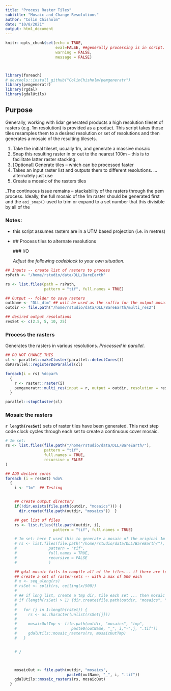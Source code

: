 ```yaml
---
title: "Process Raster Tiles"
subtitle: "Mosaic and Change Resolutions"
author: "Colin Chisholm"
date: "10/8/2021"
output: html_document
---
```


```r
knitr::opts_chunk$set(echo = TRUE,
                      eval=FALSE, ##generally processing is in script.
                      warning = FALSE,
                      message = FALSE)



library(foreach)
# devtools::install_github("ColinChisholm/pemgeneratr")
library(pemgeneratr)
library(rgdal)
library(gdalUtils)
```

## Purpose

Generally, working with lidar generated products a high resolution tileset of rasters (e.g. 1m resolution) is provided as a product.  This script takes those tiles resamples them to a desired resolution or set of resolutions and then generates a mosaic of the resulting tilesets.

1. Take the initial tileset, usually 1m, and generate a massive mosaic
2. Snap this resulting raster in or out to the nearest 100m -- this is to facilitate latter raster stacking. 
3. [Optional] Generate tiles -- which can be processed faster 
1. Takes an input raster list and outputs them to different resolutions. ... alternately just use 
2. Create a mosaic of the rasters tiles

_The continuous issue remains -- stackability of the rasters through the pem process.  Ideally, the full mosaic of the 1m raster should be generated first and the `aoi_snap()` used to trim or expand to a set number that this divisible by all of the


### Notes:

- this script assumes rasters are in a UTM based projection (i.e. in metres)
-

  ## Process tiles to alternate resolutions

  ### I/O

  _Adjust the following codeblock to your own situation._

```r
## Inputs -- create list of rasters to process
rsPath <- "/home/rstudio/data/DLL/BareEarth"

rs <- list.files(path = rsPath,
                 pattern = "tif", full.names = TRUE)

## Output -- folder to save rasters
outName <- "DLL_dtm" ## will be used as the suffix for the output mosaic
outdir <- file.path("/home/rstudio/data/DLL/BareEarth/multi_res2")

## desired output resolutions
resSet <- c(2.5, 5, 10, 25)
```

### Process the rasters

Generates the rasters in various resolutions.  _Processed in parallel_.

```r
## DO NOT CHANGE THIS
cl <- parallel::makeCluster(parallel::detectCores())
doParallel::registerDoParallel(cl)

foreach(i = rs) %dopar%
  {
    r <- raster::raster(i)
    pemgeneratr::multi_res(input = r, output = outdir, resolution = resSet)
  }

parallel::stopCluster(cl)
```



### Mosaic the rasters

**`r length(resSet)`** sets of raster tiles have been generated.  This next step code clock cycles through each set to create a continuous cover mosaic.

```r
# 1m set:
rs <- list.files(file.path("/home/rstudio/data/DLL/BareEarth/"),
                 pattern = "tif",
                 full.names = TRUE,
                 recursive = FALSE
)

## ADD declare cores
foreach (i = resSet) %do%
  {
    i <- "1m"  ## Testing


    ## create output directory
    if(!dir.exists(file.path(outdir, "mosaics"))) {
      dir.create(file.path(outdir, "mosaics"))  }

    ## get list of files
    rs <- list.files(file.path(outdir, i),
                     pattern = "tif", full.names = TRUE)

    # 1m set: here I used this to generate a mosaic of the original 1m dataset
    # rs <- list.files(file.path("/home/rstudio/data/DLL/BareEarth/"),
    #              pattern = "tif",
    #              full.names = TRUE,
    #              recursive = FALSE
    #              )

    ## gdal mosaic fails to compile all of the tiles... if there are too many
    ## create a set of raster-sets -- with a max of 500 each
    # x <- seq_along(rs)
    # rsSet <- split(rs, ceiling(x/500))
    #
    # ## if long list, create a tmp dir, tile each set ... then mosaic those
    # if (length(rsSet) > 1) {dir.create(file.path(outdir, "mosaics", "tmp"))
    #
    #   for (j in 1:length(rsSet)) {
    #     rs <- as.character(unlist(rsSet[j]))
    #
    #     mosaicOutTmp <- file.path(outdir, "mosaics", "tmp",
    #                        paste0(outName, "_", i,"-",j, ".tif"))
    #     gdalUtils::mosaic_rasters(rs, mosaicOutTmp)
    #   }


    # }



    mosaicOut <- file.path(outdir, "mosaics",
                           paste0(outName, "_", i, ".tif"))
    gdalUtils::mosaic_rasters(rs, mosaicOut)
  }


```


